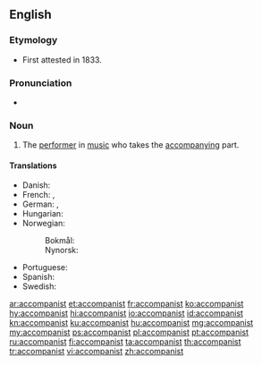==English==

===Etymology===
* First attested in 1833.
{{suffix|accompany|ist|lang=en}}

===Pronunciation===
* {{a|US}} {{IPA|/əˈ.kʌm.pə.nɪst/|/əˈ.kʌmp.nɪst/|lang=en}}

===Noun===
{{en-noun}}

# {{context|music|lang=en}} The [[performer]] in [[music]] who takes the [[accompany]]ing part.

====Translations====
{{trans-top|performer who takes the accompanying part}}
* Danish: {{t|da|akkompagnatør|c}}
* French: {{t+|fr|accompagnateur|m}}, {{t+|fr|accompagnatrice|f}}
* German: {{t+|de|Begleiter|m}}, {{t+|de|Begleiterin|f}}
* Hungarian: {{t+|hu|kísérő}}
* Norwegian:
*: Bokmål: {{t+|nb|akkompagnatør|m}}
*: Nynorsk: {{t|nn|akkompagnatør|m}}
{{trans-mid}}
* Portuguese: {{t|pt|acompanhador|m}}
* Spanish: {{t+|es|acompañante|m|f}}
* Swedish: {{t+|sv|ackompanjatör|c}}
{{trans-bottom}}

[[ar:accompanist]]
[[et:accompanist]]
[[fr:accompanist]]
[[ko:accompanist]]
[[hy:accompanist]]
[[hi:accompanist]]
[[io:accompanist]]
[[id:accompanist]]
[[kn:accompanist]]
[[ku:accompanist]]
[[hu:accompanist]]
[[mg:accompanist]]
[[my:accompanist]]
[[ps:accompanist]]
[[pl:accompanist]]
[[pt:accompanist]]
[[ru:accompanist]]
[[fi:accompanist]]
[[ta:accompanist]]
[[th:accompanist]]
[[tr:accompanist]]
[[vi:accompanist]]
[[zh:accompanist]]